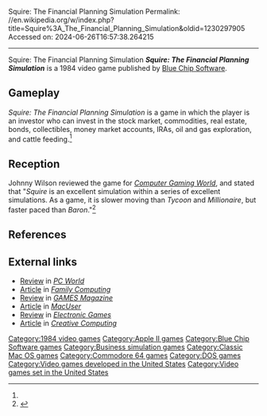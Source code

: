 Squire: The Financial Planning Simulation
Permalink: //en.wikipedia.org/w/index.php?title=Squire%3A_The_Financial_Planning_Simulation&oldid=1230297905
Accessed on: 2024-06-26T16:57:38.264215



------
Squire: The Financial Planning Simulation
{{Short description|1984 video game}}
{{Italic title}}
{{Infobox video game
| collapsible = 
| state = 
| italic title = 
| title = Squire: The Financial Planning Simulation
| image = Squire cover.jpg
| alt = 
| caption = 
| developer = 
| publisher = [[Blue Chip Software]]
| series = 
| engine = 
| platforms = [[Apple II]], [[Commodore 64]], [[DOS]], [[Macintosh]]
| released = 1984
| genre = Simulation
| modes = 
}}
'''''Squire: The Financial Planning Simulation''''' is a 1984 video game published by [[Blue Chip Software]].

==Gameplay==
''Squire: The Financial Planning Simulation'' is a game in which the player is an investor who can invest in the stock market, commodities, real estate, bonds, collectibles, money market accounts, IRAs, oil and gas exploration, and cattle feeding.<ref name="CGW22"/>

==Reception==
Johnny Wilson reviewed the game for ''[[Computer Gaming World]]'', and stated that "''Squire'' is an excellent simulation within a series of excellent simulations. As a game, it is slower moving than ''Tycoon'' and ''Millionaire'', but faster paced than ''Baron''."<ref name="CGW22">{{cite magazine |last=Wilson |first=Johnny |title=Micro-Reviews |magazine=Computer Gaming World |date=June–July 1985 |volume=1 |issue=22 |pages=37}}</ref>

==References==
{{Reflist}}

==External links==
*[https://archive.org/details/pcworld310unse/page/234/mode/2up Review] in ''[[PC World]]''
*[https://archive.org/details/family-computing-37/page/n13/mode/2up Article] in ''[[Family Computing]]''
*[https://archive.org/details/games701985december/page/n55/mode/2up Review] in ''[[GAMES Magazine]]''
*[https://archive.org/details/MacUser8511November1985/page/n159/mode/2up Article] in ''[[MacUser]]''
*[https://archive.org/details/Electronic_Games_Volume_03_Number_02_1985-02_Reese_Communications_US/page/n57/mode/2up Review] in ''[[Electronic Games]]''
*[https://archive.org/details/Creative_Computing_1985-08/page/n93/mode/2up Article] in ''[[Creative Computing]]''

[[Category:1984 video games]]
[[Category:Apple II games]]
[[Category:Blue Chip Software games]]
[[Category:Business simulation games]]
[[Category:Classic Mac OS games]]
[[Category:Commodore 64 games]]
[[Category:DOS games]]
[[Category:Video games developed in the United States]]
[[Category:Video games set in the United States]]